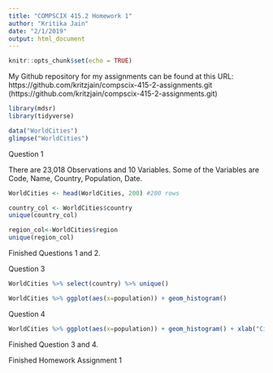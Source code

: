 ```yaml
---
title: "COMPSCIX 415.2 Homework 1"
author: "Kritika Jain"
date: "2/1/2019"
output: html_document
---
```


```r
knitr::opts_chunk$set(echo = TRUE)
```
My Github repository for my assignments can be found at this URL: https://github.com/kritzjain/compscix-415-2-assignments.git (https://github.com/kritzjain/compscix-415-2-assignments.git)

```r
library(mdsr)
library(tidyverse) 

data("WorldCities")
glimpse("WorldCities")
```



Question 1

There are 23,018 Observations and 10 Variables. 
Some of the Variables are Code, Name, Country, Population, Date.

```r
WorldCities <- head(WorldCities, 200) #200 rows
```


```r
country_col <- WorldCities$country
unique(country_col)
```

```r
region_col<-WorldCities$region
unique(region_col)
```

Finished Questions 1 and 2.


Question 3

```r
WorldCities %>% select(country) %>% unique()
```


```r
WorldCities %>% ggplot(aes(x=population)) + geom_histogram()
```


Question 4

```r
WorldCities %>% ggplot(aes(x=population)) + geom_histogram() + xlab("City Population") + ylab("Population Count") + ggtitle("Population Table") + theme_bw()
```


Finished Question 3 and 4.

Finished Homework Assignment 1 